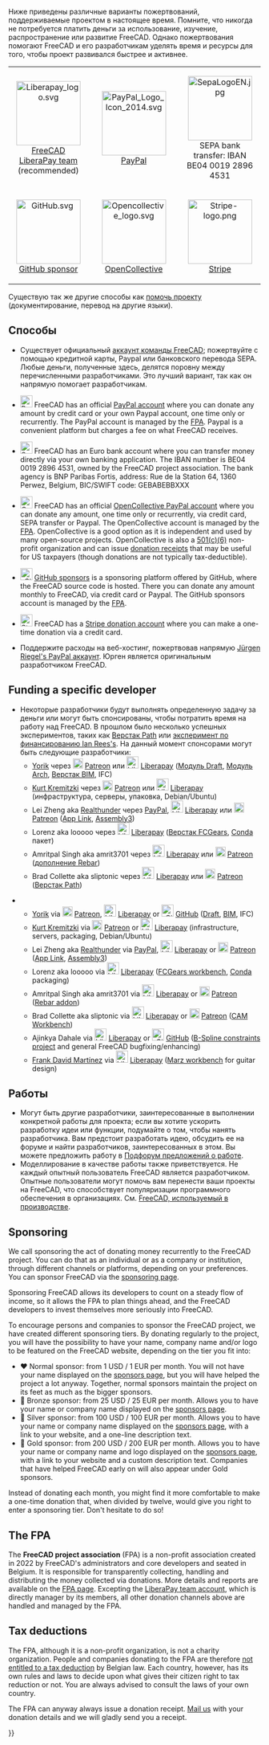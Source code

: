 <languages/>
Ниже приведены различные варианты пожертвований, поддерживаемые проектом в настоящее время. Помните, что никогда не потребуется платить деньги за использование, изучение, распространение или развитие FreeCAD. Однако пожертвования помогают FreeCAD и его разработчикам уделять время и ресурсы для того, чтобы проект развивался быстрее и активнее.
{| align="center" cellpadding="20" style="font-size:120%"
| align=center | [[Image:Liberapay_logo.svg|128px]]
[https://liberapay.com/FreeCAD FreeCAD LiberaPay team] (recommended)
|
| align=center | [[Image:PayPal Logo Icon 2014.svg|128px]]
[https://www.paypal.com/donate/?hosted_button_id=M3Z8BGW6DB69Q PayPal]
|
| align=center | [[Image:SepaLogoEN.jpg|128px]]
SEPA bank transfer: IBAN BE04 0019 2896 4531
|-
| align=center | [[Image:GitHub.svg|128px]]
[https://github.com/sponsors/FreeCAD GitHub sponsor]
|
| align=center | [[Image:Opencollective_logo.svg|128px]]
[https://opencollective.com/freecad OpenCollective]
|
| align=center | [[Image:Stripe-logo.png|128px]]
[https://donate.stripe.com/14k3ei9TYgwFclq145 Stripe]
|}

<div class="mw-translate-fuzzy">
Существую так же другие способы как [[Help_FreeCAD|помочь проекту]] (документирование, перевод на другие языки).
</div>

<span id="More_details_about_the_different_options"></span>
<div class="mw-translate-fuzzy">
== Способы ==
</div>

<div class="mw-translate-fuzzy">
* Существует официальный [https://liberapay.com/FreeCAD аккаунт команды FreeCAD]; пожертвуйте с помощью кредитной карты, Paypal или банковского перевода SEPA. Любые деньги, полученные здесь, делятся поровну между перечисленными разработчиками. Это лучший вариант, так как он напрямую помогает разработчикам.
</div>

* [[File:PayPal Logo Icon 2014.svg|24px]] FreeCAD has an official [https://www.paypal.com/donate/?hosted_button_id=M3Z8BGW6DB69Q PayPal account] where you can donate any amount by credit card or your own Paypal account, one time only or recurrently. The PayPal account is managed by the [https://github.com/FreeCAD/FPA FPA]. Paypal is a convenient platform but charges a fee on what FreeCAD receives.

* [[File:SepaLogoEN.jpg|24px]] FreeCAD has an Euro bank account where you can transfer money directly via your own banking application. The IBAN number is BE04 0019 2896 4531, owned by the FreeCAD project association. The bank agency is BNP Paribas Fortis, address: Rue de la Station 64, 1360 Perwez, Belgium, BIC/SWIFT code: GEBABEBBXXX

* [[File:Opencollective_logo.svg|24px]] FreeCAD has an official [https://opencollective.com/freecad OpenCollective PayPal account] where you can donate any amount, one time only or recurrently, via credit card, SEPA transfer or Paypal. The OpenCollective account is managed by the [https://github.com/FreeCAD/FPA FPA]. OpenCollective is a good option as it is independent and used by many open-source projects. OpenCollective is also a [https://en.wikipedia.org/wiki/501(c)_organization 501(c)(6)] non-profit organization and can issue [https://docs.opencollective.com/help/financial-contributors/receipts donation receipts] that may be useful for US taxpayers (though donations are not typically tax-deductible).

* [[File: GitHub.svg|24px]] [https://github.com/sponsors/FreeCAD GitHub sponsors] is a sponsoring platform offered by GitHub, where the FreeCAD source code is hosted. There you can donate any amount monthly to FreeCAD, via credit card or Paypal. The GitHub sponsors account is managed by the [https://github.com/FreeCAD/FPA FPA]. 

* [[File:Stripe-logo.png|24px]] FreeCAD has a [https://donate.stripe.com/14k3ei9TYgwFclq145 Stripe donation account] where you can make a one-time donation via a credit card.

<div class="mw-translate-fuzzy">
* Поддержите расходы на веб-хостинг, пожертвовав напрямую [https://www.paypal.com/cgi-bin/webscr?item_name=Donation+к+FreeCAD&cmd=_donations&business=Mail%40juergen-riegel.net Jürgen Riegel's PayPal аккаунт]. Юрген является оригинальным разработчиком FreeCAD.
</div>

== Funding a specific developer ==

<div class="mw-translate-fuzzy">
* Некоторые разработчики будут выполнять определенную задачу за деньги или могут быть спонсированы, чтобы потратить время на работу над FreeCAD. В прошлом было несколько успешных экспериментов, таких как [[Path_Workbench/ru|Верстак Path]] или [https://opendeveloperfunding.wordpress.com/ эксперимент по финансированию Ian Rees's]. На данный момент спонсорами могут быть следующие разработчики:
** [[User:Yorik|Yorik]] через [[File:patreonporange.png|20px|yorikvanhavre|link=https://www.patreon.com/yorikvanhavre]] [https://www.patreon.com/yorikvanhavre Patreon] или [[File:Liberapay_logo.svg|24px]] [https://liberapay.com/yorik Liberapay] ([[Draft_Workbench/ru|Модуль Draft]], [[Arch_Workbench/ru|Модуль Arch]], [[BIM_Workbench/ru|Верстак BIM]], IFC)
** [[User:Kkremitzki|Kurt Kremitzki]] через [[File:patreonporange.png|20px|kkremitzki|link=https://www.patreon.com/kkremitzki]] [https://www.patreon.com/kkremitzki Patreon] или [[File:Liberapay_logo.svg|24px]] [https://liberapay.com/kkremitzki Liberapay] (инфраструктура, серверы, упаковка, Debian/Ubuntu)
** Lei Zheng aka [https://github.com/realthunder Realthunder] через [https://www.paypal.com/cgi-bin/webscr?cmd=_s-xclick&hosted_button_id=2SM8GY3U2UUJN PayPal], [[File:Liberapay_logo.svg|24px]] [https://liberapay.com/realthunder/ Liberapay] или [[File:patreonporange.png|20px|Patreon]] [https://www.patreon.com/thundereal Patreon] ([[App_Link|App Link]], [[Assembly3|Assembly3]])
** Lorenz aka looooo через [[File:Liberapay_logo.svg|24px]] [https://liberapay.com/looooo/donate Liberapay] ([https://github.com/looooo/freecad.gears Верстак FCGears], [[Conda/ru|Conda]] пакет)
** Amritpal Singh aka amrit3701 через [[File:Liberapay_logo.svg|24px]] [https://liberapay.com/amrit3701 Liberapay] или [[File:patreonporange.png|20px|Patreon]] [https://www.patreon.com/amrit3701 Patreon] ([https://github.com/amrit3701/FreeCAD-Reinforcement дополнение Rebar])
** Brad Collette aka sliptonic через [[File:Liberapay_logo.svg|24px]] [https://liberapay.com/sliptonic/donate Liberapay] или [[File:patreonporange.png|20px|Patreon]] [https://www.patreon.com/sliptonic Patreon] ([[Path_Workbench/ru|Верстак Path]])
</div>

** [[User:Yorik|Yorik]] via [[File:patreonporange.png|20px|yorikvanhavre|link=https://www.patreon.com/yorikvanhavre]] [https://www.patreon.com/yorikvanhavre Patreon], [[File:Liberapay_logo.svg|24px]] [https://liberapay.com/yorik Liberapay] or [[File: GitHub.svg|24px]] [https://github.com/sponsors/yorikvanhavre GitHub] ([[Draft_Workbench|Draft]], [[BIM_Workbench|BIM]], IFC)
** [[User:Kkremitzki|Kurt Kremitzki]] via [[File:patreonporange.png|20px|kkremitzki|link=https://www.patreon.com/kkremitzki]] [https://www.patreon.com/kkremitzki Patreon] or [[File:Liberapay_logo.svg|24px]] [https://liberapay.com/kkremitzki Liberapay] (infrastructure, servers, packaging, Debian/Ubuntu)
** Lei Zheng aka [https://github.com/realthunder Realthunder] via [https://www.paypal.com/cgi-bin/webscr?cmd=_s-xclick&hosted_button_id=2SM8GY3U2UUJN PayPal], [[File:Liberapay_logo.svg|24px]] [https://liberapay.com/realthunder/ Liberapay] or [[File:patreonporange.png|20px|Patreon]] [https://www.patreon.com/thundereal Patreon] ([[App_Link|App Link]], [[Assembly3|Assembly3]])
** Lorenz aka looooo via [[File:Liberapay_logo.svg|24px]] [https://liberapay.com/looooo/donate Liberapay] ([https://github.com/looooo/freecad.gears FCGears workbench], [[Conda|Conda]] packaging)
** Amritpal Singh aka amrit3701 via [[File:Liberapay_logo.svg|24px]] [https://liberapay.com/amrit3701 Liberapay] or [[File:patreonporange.png|20px|Patreon]] [https://www.patreon.com/amrit3701 Patreon] ([https://github.com/amrit3701/FreeCAD-Reinforcement Rebar addon])
** Brad Collette aka sliptonic via [[File:Liberapay_logo.svg|24px]] [https://liberapay.com/sliptonic/donate Liberapay] or [[File:patreonporange.png|20px|Patreon]] [https://www.patreon.com/sliptonic Patreon] ([[CAM_Workbench|CAM Workbench]])
** Ajinkya Dahale via [[File:Liberapay_logo.svg|24px]] [https://liberapay.com/ajinkyadahale/ Liberapay] or [[File: GitHub.svg|24px]] [https://github.com/sponsors/AjinkyaDahale/ GitHub] ([https://forum.freecadweb.org/viewtopic.php?f=9&t=71130 B-Spline constraints project] and general FreeCAD bugfixing/enhancing)
** [[User:Mnesarco|Frank David Martínez]] via [[File:Liberapay_logo.svg|24px]] [https://liberapay.com/mnesarco/ Liberapay] ([https://github.com/mnesarco/MarzWorkbench Marz workbench] for guitar design)

<span id="Jobs"></span>
== Работы ==

* Могут быть другие разработчики, заинтересованные в выполнении конкретной работы для проекта; если вы хотите ускорить разработку идеи или функции, подумайте о том, чтобы нанять разработчика. Вам предстоит разработать идею, обсудить ее на форуме и найти разработчиков, заинтересованных в этом. Вы можете предложить работу в [https://forum.freecadweb.org/viewforum.php?f=31 Подфорум предложений о работе].
* Моделлирование в качестве работы также приветствуется. Не каждый опытный пользователь FreeCAD является разработчиком. Опытные пользователи могут помочь вам перенести ваши проекты на FreeCAD, что способствует популяризации программного обеспечения в организациях. См. [[FreeCAD_used_in_production/ru|FreeCAD, используемый в производстве]].

== Sponsoring ==

We call sponsoring the act of donating money recurrently to the FreeCAD project. You can do that as an individual or as a company or institution, through different channels or platforms, depending on your preferences. You can sponsor FreeCAD via the [https://www.freecad.org/sponsor.php sponsoring page].

Sponsoring FreeCAD allows its developers to count on a steady flow of income, so it allows the FPA to plan things ahead, and the FreeCAD developers to invest themselves more seriously into FreeCAD.

To encourage persons and companies to sponsor the FreeCAD project, we have created different sponsoring tiers. By donating regularly to the project, you will have the possibility to have your name, company name and/or logo to be featured on the FreeCAD website, depending on the tier you fit into:

* ♥ Normal sponsor: from 1 USD / 1 EUR per month. You will not have your name displayed on the [https://www.freecad.org/sponsor.php sponsors page], but you will have helped the project a lot anyway. Together, normal sponsors maintain the project on its feet as much as the bigger sponsors.
* 🥉 Bronze sponsor: from 25 USD / 25 EUR per month. Allows you to have your name or company name displayed on the [https://www.freecad.org/sponsor.php sponsors page].
* 🥈 Silver sponsor: from 100 USD / 100 EUR per month. Allows you to have your name or company name displayed on the [https://www.freecad.org/sponsor.php sponsors page], with a link to your website, and a one-line description text.
* 🥇 Gold sponsor: from 200 USD / 200 EUR per month. Allows you to have your name or company name and logo displayed on the [https://www.freecad.org/sponsor.php sponsors page], with a link to your website and a custom description text. Companies that have helped FreeCAD early on will also appear under Gold sponsors.

Instead of donating each month, you might find it more comfortable to make a one-time donation that, when divided by twelve, would give you right to enter a sponsoring tier. Don't hesitate to do so!

== The FPA ==

The '''FreeCAD project association''' (FPA) is a non-profit association created in 2022 by FreeCAD's administrators and core developers and seated in Belgium. It is responsible for transparently collecting, handling and distributing the money collected via donations. More details and reports are available on the [https://github.com/FreeCAD/FPA FPA page]. Excepting the [https://liberapay.com/FreeCAD LiberaPay team account], which is directly manager by its members, all other donation channels above are handled and managed by the FPA.

== Tax deductions ==

The FPA, although it is a non-profit organization, is not a charity organization. People and companies donating to the FPA are therefore [https://finances.belgium.be/fr/particuliers/avantages_fiscaux/dons not entitled to a tax deduction] by Belgian law. Each country, however, has its own rules and laws to decide upon what gives their citizen right to tax reduction or not. You are always advised to consult the laws of your own country.

The FPA can anyway always issue a donation receipt. [mailto:fpa@freecad.org Mail us] with your donation details and we will gladly send you a receipt.

{{Userdocnavi{{#translation:}}}}